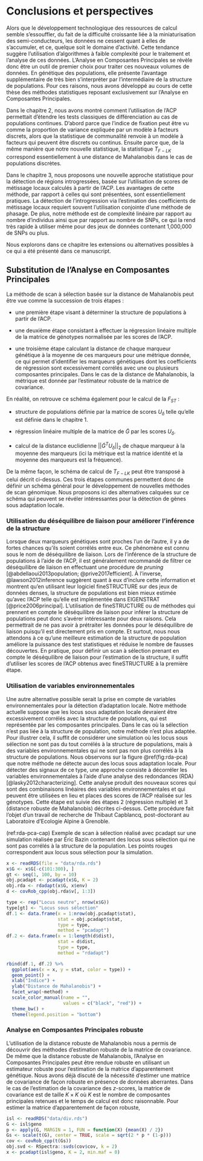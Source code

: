 # Conclusions et perspectives 

Alors que le développement technologique des ressources de calcul semble s'essouffler, du fait de la difficulté croissante liée à la miniaturisation des semi-conducteurs, les données ne cessent quant à elles de s'accumuler, et ce, quelque soit le domaine d'activité. Cette tendance suggère l'utilisation d'algorithmes à faible complexité pour le traitement et l'analyse de ces données. L'Analyse en Composantes Principales se révèle donc être un outil de premier choix pour traiter ces nouveaux volumes de données. En génétique des populations, elle présente l'avantage supplémentaire de très bien s'interpréter par l'intermédiaire de la structure de populations. Pour ces raisons, nous avons développé au cours de cette thèse des méthodes statistiques reposant exclusivement sur l'Analyse en Composantes Principales.

Dans le chapitre 2, nous avons montré comment l'utilisation de l'ACP permettait d'étendre les tests classiques de différenciation au cas de populations continues. D'abord parce que l'indice de fixation peut être vu comme la proportion de variance expliquée par un modèle à facteurs discrets, alors que la statistique de communalité renvoie à un modèle à facteurs qui peuvent être discrets ou continus. Ensuite parce que, de la même manière que notre nouvelle statistique, la statistique $T_{F-LK}$ correspond essentiellement à une distance de Mahalanobis dans le cas de populations discrètes.

Dans le chapitre 3, nous proposons une nouvelle approche statistique pour la détection de régions introgressées, basée sur l'utilisation de scores de métissage locaux calculés à partir de l'ACP. Les avantages de cette méthode, par rapport à celles qui sont présentées, sont essentiellement pratiques. La détection de l'introgression via l'estimation des coefficients de métissage locaux requiert souvent l'utilisation conjointe d'une méthode de phasage. De plus, notre méthode est de complexité linéaire par rapport au nombre d'individus ainsi que par rapport au nombre de SNPs, ce qui la rend très rapide à utiliser même pour des jeux de données contenant 1,000,000 de SNPs ou plus.

Nous explorons dans ce chapitre les extensions ou alternatives possibles à ce qui a été présenté dans ce manuscript.

## Substitution de l'Analyse en Composantes Principales

La méthode de scan à sélection basée sur la distance de Mahalanobis peut être vue comme la succession de trois étapes :

- une première étape visant à déterminer la structure de populations à partir de l'ACP. 

- une deuxième étape consistant à effectuer la régression linéaire multiple de la matrice de génotypes normalisée par les scores de l'ACP.

- une troisième étape calculant la distance de chaque marqueur génétique à la moyenne de ces marqueurs pour une métrique donnée, ce qui permet d'identifier les marqueurs génétiques dont les coefficients de régression sont excessivement corrélés avec une ou plusieurs composantes principales. Dans le cas de la distance de Mahalanobis, la métrique est donnée par l'estimateur robuste de la matrice de covariance.

En réalité, on retrouve ce schéma également pour le calcul de la $F_{ST}$ :

- structure de populations définie par la matrice de scores $U_{\delta}$ telle qu'elle est définie dans le chapitre 1. 

- régression linéaire multiple de la matrice de $\tilde{G}$ par les scores $U_{\delta}$.

- calcul de la distance euclidienne $||\tilde{G}^TU_{\delta}||_2$ de chaque marqueur à la moyenne des marqueurs (ici la métrique est la matrice identité et la moyenne des marqueurs est la fréquence).

De la même façon, le schéma de calcul de $T_{F-LK}$ peut être transposé à celui décrit ci-dessus. Ces trois étapes communes permettent donc de définir un schéma général pour le développement de nouvelles méthodes de scan génomique. Nous proposons ici des alternatives calquées sur ce schéma qui peuvent se révéler intéressantes pour la détection de gènes sous adaptation locale.

### Utilisation du déséquilibre de liaison pour améliorer l'inférence de la structure

Lorsque deux marqueurs génétiques sont proches l'un de l'autre, il y a de fortes chances qu'ils soient corrélés entre eux. Ce phénomène est connu sous le nom de déséquilibre de liaison. Lors de l'inférence de la structure de populations à l'aide de l'ACP, il est généralement recommandé de filtrer ce déséquilibre de liaison en effectuant une procédure de *pruning* [@abdellaoui2013population; @prive2017efficient]. À l'inverse, @lawson2012inference suggèrent quant à eux d'inclure cette information et montrent qu'en utilisant leur logiciel fineSTRUCTURE sur des jeux de données denses, la structure de populations est bien mieux estimée qu'avec l'ACP telle qu'elle est implémentée dans EIGENSTRAT [@price2006principal]. L'utilisation de fineSTRUCTURE ou de méthodes qui prennent en compte le déséquilibre de liaison pour inférer la structure de populations peut donc s'avérer intéressante pour deux raisons. Cela permettrait de ne pas avoir à prétraiter les données pour le déséquilibre de liaison puisqu'il est directement pris en compte. Et surtout, nous nous attendons à ce qu'une meilleure estimation de la structure de population améliore la puissance des test statistiques et réduise le nombre de fausses découvertes. En pratique, pour définir un scan à sélection prenant en compte le déséquilibre de liaison pour l'estimation de la structure, il suffit d'utiliser les scores de l'ACP obtenus avec fineSTRUCTURE à la première étape.

### Utilisation de variables environnementales

Une autre alternative possible serait la prise en compte de variables environnementales pour la détection d'adaptation locale. Notre méthode actuelle suppose que les locus sous adaptation locale devraient être excessivement corrélés avec la structure de populations, qui est représentée par les composantes principales. Dans le cas où la sélection n'est pas liée à la structure de population, notre méthode n'est plus adaptée. Pour illustrer cela, il suffit de considérer une simulation où les locus sous sélection ne sont pas du tout corrélés à la structure de populations, mais à des variables environnementales qui ne sont pas non plus corrélés à la structure de populations. Nous observons sur la figure \@ref(fig:rda-pca) que notre méthode ne détecte aucun des locus sous adaptation locale. Pour détecter des signaux de ce type, une approche consiste à décorréler les variables environnementales à l'aide d'une analyse des redondances (RDA) [@lasky2012characterizing]. Cette analyse produit des nouveaux scores qui sont des combinaisons linéaires des variables environnementales et qui peuvent être utilisées en lieu et places des scores de l'ACP réalisée sur les génotypes. Cette étape est suivie des étapes 2 (régression multiple) et 3 (distance robuste de Mahalanobis) décrites ci-dessus. Cette procédure fait l'objet d'un travail de recherche de Thibaut Capblancq, post-doctorant au Laboratoire d'Ecologie Alpine à Grenoble.

(ref:rda-pca-cap) Exemple de scan à sélection réalisé avec pcadapt sur une simulation réalisée par Éric Bazin contenant des locus sous sélection qui ne sont pas corrélés à la structure de la population. Les points rouges correspondent aux locus sous sélection pour la simulation. 

```r
x <- readRDS(file = "data/rda.rds")
x$G <- x$G[-c(101:300), ]
gt <- seq(1, 100, by = 10)
obj.pcadapt <- pcadapt(x$G, K = 2)
obj.rda <- rdadapt(x$G, x$env)
d <- covRob_cpp(obj.rda$v[, 1:3])

type <- rep("Locus neutre", nrow(x$G))
type[gt] <- "Locus sous sélection"
df.1 <- data.frame(x = 1:nrow(obj.pcadapt$stat),
                   stat = obj.pcadapt$stat,
                   type = type,
                   method = "pcadapt")
df.2 <- data.frame(x = 1:length(d$dist),
                   stat = d$dist,
                   type = type,
                   method = "rdadapt")

rbind(df.1, df.2) %>% 
  ggplot(aes(x = x, y = stat, color = type)) +
  geom_point() +
  xlab("Indice") +
  ylab("Distance de Mahalanobis") +
  facet_wrap(~method) +
  scale_color_manual(name = "",
                     values = c("black", "red")) +
  theme_bw() +
  theme(legend.position = "bottom")
```


### Analyse en Composantes Principales robuste

L'utilisation de la distance robuste de Mahalanobis nous a permis de découvrir des méthodes d'estimation robuste de la matrice de covariance. De même que la distance robuste de Mahalanobis, l'Analyse en Composantes Principales peut être rendue robuste en utilisant un estimateur robuste pour l'estimation de la matrice d'apparentement génétique. Nous avons déjà discuté de la nécessité d'estimer une matrice de covariance de façon robuste en présence de données aberrantes. Dans le cas de l'estimation de la covariance des $z$-scores, la matrice de covariance est de taille $K \times K$ où $K$ est le nombre de composantes principales retenues et le temps de calcul est donc raisonnable. Pour estimer la matrice d'apparentement de façon robuste,

```r
isl <- readRDS("data/div.rds")
G <- isl$geno
p <- apply(G, MARGIN = 1, FUN = function(X) {mean(X) / 2})
Gs <- scale(t(G), center = TRUE, scale = sqrt(2 * p * (1-p)))
cov <- covRob_cpp(t(Gs))
obj.svd <- RSpectra::svds(cov$cov, k = 2)
x <- pcadapt(isl$geno, K = 2, min.maf = 0)
```

### 